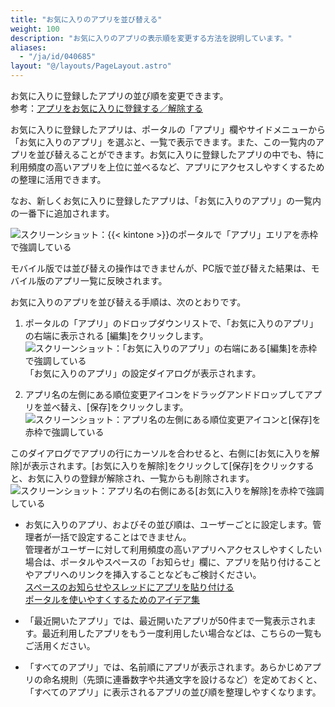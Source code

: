 ```yaml
---
title: "お気に入りのアプリを並び替える"
weight: 100
description: "お気に入りのアプリの表示順を変更する方法を説明しています。"
aliases:
  - "/ja/id/040685"
layout: "@/layouts/PageLayout.astro"
---
```




お気に入りに登録したアプリの並び順を変更できます。  
参考：[アプリをお気に入りに登録する／解除する](/k/ja/id/040635.html)

お気に入りに登録したアプリは、ポータルの「アプリ」欄やサイドメニューから「お気に入りのアプリ」を選ぶと、一覧で表示できます。また、この一覧内のアプリを並び替えることができます。お気に入りに登録したアプリの中でも、特に利用頻度の高いアプリを上位に並べるなど、アプリにアクセスしやすくするための整理に活用できます。  

なお、新しくお気に入りに登録したアプリは、「お気に入りのアプリ」の一覧内の一番下に追加されます。

<Img src="/k/kintone/img-ja/sort_favorite_app_img03.png" alt="スクリーンショット：{{&lt; kintone &gt;}}のポータルで「アプリ」エリアを赤枠で強調している" />

<Note>

モバイル版では並び替えの操作はできませんが、PC版で並び替えた結果は、モバイル版のアプリ一覧に反映されます。

</Note>

お気に入りのアプリを並び替える手順は、次のとおりです。

1. ポータルの「アプリ」のドロップダウンリストで、「お気に入りのアプリ」の右端に表示される [編集]をクリックします。  
   <Img src="/k/kintone/img-ja/sort_favorite_app_img01.png" alt="スクリーンショット：「お気に入りのアプリ」の右端にある[編集]を赤枠で強調している" />
  「お気に入りのアプリ」の設定ダイアログが表示されます。

1. アプリ名の左側にある順位変更アイコンをドラッグアンドドロップしてアプリを並べ替え、[保存]をクリックします。  
   <Img src="/k/kintone/img-ja/sort_favorite_app_img02.png" alt="スクリーンショット：アプリ名の左側にある順位変更アイコンと[保存]を赤枠で強調している" />
 <Note>

 このダイアログでアプリの行にカーソルを合わせると、右側に[お気に入りを解除]が表示されます。[お気に入りを解除]をクリックして[保存]をクリックすると、お気に入りの登録が解除され、一覧からも削除されます。
 <Img src="/k/kintone/img-ja/sort_favorite_app_img04.png" alt="スクリーンショット：アプリ名の右側にある[お気に入りを解除]を赤枠で強調している" />
 </Note>

<Hint>

* お気に入りのアプリ、およびその並び順は、ユーザーごとに設定します。管理者が一括で設定することはできません。  
  管理者がユーザーに対して利用頻度の高いアプリへアクセスしやすくしたい場合は、ポータルやスペースの「お知らせ」欄に、アプリを貼り付けることやアプリへのリンクを挿入することなどもご検討ください。  
  [スペースのお知らせやスレッドにアプリを貼り付ける](/k/ja/id/040702.html)  
  [ポータルを使いやすくするためのアイデア集](/k/ja/id/040802.html)  

* 「最近開いたアプリ」では、最近開いたアプリが50件まで一覧表示されます。最近利用したアプリをもう一度利用したい場合などは、こちらの一覧もご活用ください。

* 「すべてのアプリ」では、名前順にアプリが表示されます。あらかじめアプリの命名規則（先頭に連番数字や共通文字を設けるなど）を定めておくと、「すべてのアプリ」に表示されるアプリの並び順を整理しやすくなります。

</Hint>
